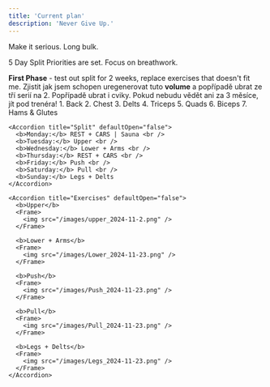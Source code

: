 ```yaml
---
title: 'Current plan'
description: 'Never Give Up.'
---
```


<Update label="November 2024" description="version 1.0">
  Make it serious. Long bulk.

  5 Day Split
  Priorities are set.
  Focus on breathwork.

  <Note>  
    <b>First Phase</b> - test out split for 2 weeks, replace exercises that doesn't fit me.
  </Note>
  <Warning>Zjistit jak jsem schopen uregenerovat tuto <b>volume</b> a popřípadě ubrat ze tří serií na 2. Popřípadě ubrat i cviky. Pokud nebudu vědět ani za 3 měsíce, jít pod trenéra!</Warning>
  <AccordionGroup>
    <Accordion title="Priorities" defaultOpen={false}>
      1. Back
      2. Chest
      3. Delts
      4. Triceps
      5. Quads
      6. Biceps
      7. Hams & Glutes
    </Accordion>

    <Accordion title="Split" defaultOpen="false">
      <b>Monday:</b> REST + CARS | Sauna <br />
      <b>Tuesday:</b> Upper <br />
      <b>Wednesday:</b> Lower + Arms <br />
      <b>Thursday:</b> REST + CARS <br />
      <b>Friday:</b> Push <br />
      <b>Saturday:</b> Pull <br />
      <b>Sunday:</b> Legs + Delts
    </Accordion>

    <Accordion title="Exercises" defaultOpen="false">
      <b>Upper</b>
      <Frame>
        <img src="/images/upper_2024-11-2.png" />
      </Frame>
      
      <b>Lower + Arms</b>
      <Frame>
        <img src="/images/Lower_2024-11-23.png" />
      </Frame>

      <b>Push</b>
      <Frame>
        <img src="/images/Push_2024-11-23.png" />
      </Frame>
      
      <b>Pull</b>
      <Frame>
        <img src="/images/Pull_2024-11-23.png" />
      </Frame>
      
      <b>Legs + Delts</b>
      <Frame>
        <img src="/images/Legs_2024-11-23.png" />
      </Frame>
    </Accordion>
  </AccordionGroup>
</Update>